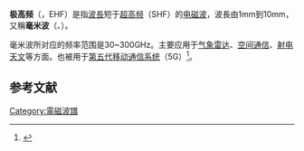 {{NoteTA
|T=zh-cn:极高频;zh-tw:至高頻;
|1=zh-cn:极高频;zh-tw:至高頻;
|2=zh-cn:超高频;zh-tw:超高頻;}}

'''极高频'''（{{lang-en|'''Extremely high frequency'''}}，EHF）是指[[波長|波長]]短于[[超高频|超高频]]（SHF）的[[电磁波|电磁波]]，波長由1mm到10mm，又稱'''毫米波'''（{{lang|en|millimetre waves}}、{{lang|en|mmWave}}）。

毫米波所对应的频率范围是30~300GHz。主要应用于[[气象雷达|气象雷达]]、[[太空通信|空间通信]]、[[射电天文学|射电天文]]等方面。也被用于[[第五代移动通信系统|第五代移动通信系统]]（5G）<ref>{{cite web|title=【名词解释】毫米波|url=http://china.nikkeibp.com.cn/news/mobi/74517-201505251608.html|website=日经BP社|accessdate=2015-06-02|date=2015-05-28|archive-date=2015-11-28|archive-url=https://web.archive.org/web/20151128163438/http://china.nikkeibp.com.cn/news/mobi/74517-201505251608.html|dead-url=no}}{{Registration required}}</ref>。

==参考文献==
{{reflist}}

{{無線電}}
{{EMSpectrum}}
{{Authority control}}
{{physics-stub}}

[[Category:電磁波譜|Category:電磁波譜]]